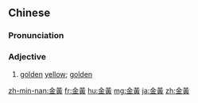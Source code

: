 {{also|金黄}}
==Chinese==
{{zh-forms|s=金黄}}

===Pronunciation===
{{zh-pron
|m=jīnhuáng
|c=gam1 wong4
|mn=kim-n̂g
|cat=a
}}

===Adjective===
{{zh-adj}}

# [[golden]] [[yellow]]; [[golden]]

{{zh-cat|Advanced|Colors}}

[[zh-min-nan:金黃]]
[[fr:金黃]]
[[hu:金黃]]
[[mg:金黃]]
[[ja:金黃]]
[[zh:金黃]]